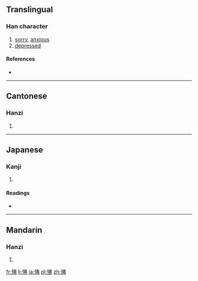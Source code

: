 ==Translingual==

===Han character===
{{Han char|rn=61|rad=心|as=05|sn=8|four=9502<sub>7</sub>|canj=心中中弓 (PLLN)}}

# [[sorry]], [[anxious]]
# [[depressed]]

====References====
* {{Han ref|kx=0382.130|dkj=10486|dj=0712.030|hdz=42288.030|uh=602B|ud=24619|bh=A9CC|bd=43468}}

----

==Cantonese==

===Hanzi===
{{yue-hanzi|jyut=|y=fai3, fat6}}

# {{defn|lang=yue|sort=心05}}

----

==Japanese==

===Kanji===
{{ja-kanji|grade=|rs=心05}}

# {{defn|lang=ja|sort=心05}}

====Readings====
* {{ja-readings|on=[[ふつ]] (futsu), [[ひ]] (hi), [[はい]] (hai)|kun=[[ふさぐ]] (fusagu), [[いかる]] (ikaru)}}

----

==Mandarin==

===Hanzi===
{{cmn-hanzi|pin=[[fú]] ([[fu2]])|wg=fu<sup>2</sup>}}

# {{defn|lang=cmn|sort=心05}}

[[fr:怫]]
[[li:怫]]
[[ja:怫]]
[[pl:怫]]
[[zh:怫]]
